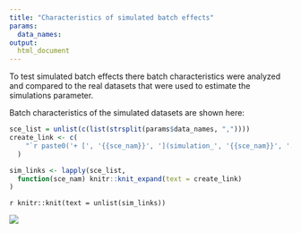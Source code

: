 ```yaml
---
title: "Characteristics of simulated batch effects"
params:
  data_names:
output: 
  html_document
---
```


To test simulated batch effects there batch characteristics were analyzed and compared to the real datasets that were used to estimate the simulations parameter. 
  
Batch characteristics of the simulated datasets are shown here: 

```r
sce_list = unlist(c(list(strsplit(params$data_names, ","))))
create_link <- c(
    "`r paste0('+ [', '{{sce_nam}}', '](simulation_', '{{sce_nam}}', '.html)')`"
  )

sim_links <- lapply(sce_list, 
  function(sce_nam) knitr::knit_expand(text = create_link)
)
```


`r knitr::knit(text = unlist(sim_links))`

![](../../docs/simulation_csf_patient_files/figure-html/compare lfcs-4.png)

